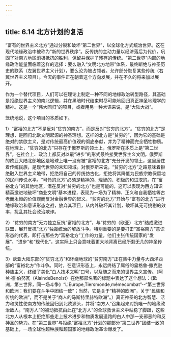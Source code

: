 ```yaml
---
---
---
```

title: 6.14 北方计划的复活
---



“富有的世界主义北方”通过分裂和破坏“第二世界”，以全球化方式统治世界。这在现代地缘政治中被称为“新的世界秩序”。反传统的主动力量以经济落后为代价，巩固了对南方地区消极抵抗的胜利，保留并保护了残存的传统。“第二世界”内部的地缘政治能量面临着这样的选择：要么融入“文明北方地带”体系，最终断绝与神圣历史的联系（左翼世界主义计划），要么沦为被占领者。允许部分恢复某些传统（右翼世界主义项目）。今天的事件正在朝着这个方向发展，并在不久的将来加以展开。

作为一个替代项目，人们可以在理论上制定一种不同的地缘政治转型路径，其基础是拒绝世界主义的南北逻辑，并在黑暗时代结束时尽可能地回归真正神圣地理学的精神。这是一个“伟大回归”的项目，或者用另一种术语来说，是“大陆大战”。

笼统地说，这个项目的本质如下。

1）“富裕的北方”不是反对“贫穷的南方”，而是反对“贫穷的北方”。“贫穷的北方”是理想，是回归北欧文明起源的神圣理想。这样的北方是“贫穷的”，因为它的基础是绝对的禁欲主义，是对传统最高价值观的彻底奉献，并为了精神而完全牺牲物质。在地理上，“贫穷的北方”只存在于俄罗斯的领土上，俄罗斯在本质上是“第二世界”，在社会上、政治上都反对以最“进步”的形式最终接受世界主义文明。俄罗斯的欧亚大陆北部地区是地球上唯一没有被“富裕的北方”充分开发的领土，这里居住着传统民族，是现代世界的未知领域。对俄罗斯来说，“贫穷的北方”之路意味着拒绝融入世界主义地带，拒绝将自己的传统仿古化，拒绝将其降低为民族宗教保留地的民间传说水平。“可怜的北方”必须是精神的、理智的、积极的和进取的。在“富裕北方”的其他地区，潜在反对“贫穷的北方”也是可能的，这可以表现为西方知识精英激进地破坏“商业文明”基本进程，表现为一场为了精神、正义和自我牺牲等古老而永恒的价值观而反对金融世界的起义。“贫穷的北方”开始与“富有的北方”进行地缘政治和意识形态之战，放弃其项目，从内外破坏其计划，破坏其无可挑剔的效率，扰乱其社会政治欺诈。

2）“贫穷的南方”无力独立反抗“富裕的北方”，与“贫穷的（欧亚）北方”结成激进联盟，展开反抗“北方”独裁统治的解放斗争。特别重要的是要打击“富裕南方”意识形态的代表，即打击那些为“富裕北方”工作的力量，他们主张传统国家的“发展”、“进步”和“现代化”，这实际上只会意味着更大地背离已经所剩无几的神圣传统。

3）欧亚大陆东部的“贫穷北方”和环绕地球的“贫穷南方”正在集中力量与大西洋西部的“富裕北方”作斗争。同时，在意识形态上，永远终结了庸俗的盎格鲁‑撒克逊种族主义，终结了美化“白人技术文明”口号，以及随之而来的世界主义宣传。（阿兰·德·伯努瓦（AlaindeBenoist）在他那部名著的标题中表达了这个想法：《欧洲，第三世界，同一场斗争》“L'Europe,Tiersmonde,mêmecombat”--“第三世界和欧洲：我们要在斗争中团结一致”；当然，它是关于“精神的欧洲”，关于“民族和传统的欧洲”，而不是关于“商人的马斯特里赫特欧洲”。）真正神圣的北方智慧、活力和灵性使南方的传统回归到北欧源头，并将“南方人”召集起来对抗唯一的地缘政治敌人。“南方人”的被动抵抗由此在“北方人”的全球救世主义中站稳了脚跟，这些北方人从根本上拒绝那些走上技术进步和物质发展道路的白人中那一支邪恶的和反神圣的势力。在“第三世界”与拒绝“富裕北方”计划的那部分“第二世界”团结一致的基础上，一场全球性超种族和超国家的地缘政治革命爆发了。